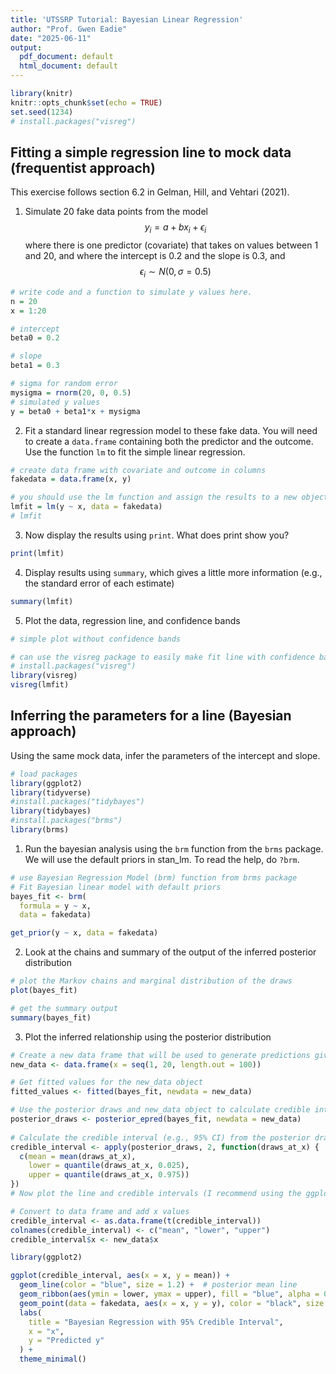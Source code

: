 ```yaml
---
title: 'UTSSRP Tutorial: Bayesian Linear Regression'
author: "Prof. Gwen Eadie"
date: "2025-06-11"
output:
  pdf_document: default
  html_document: default
---
```


```r
library(knitr)
knitr::opts_chunk$set(echo = TRUE)
set.seed(1234)
# install.packages("visreg")
```

## Fitting a simple regression line to mock data (frequentist approach)

This exercise follows section 6.2 in Gelman, Hill, and Vehtari (2021).

1.  Simulate 20 fake data points from the model $$y_i = a +bx_i + \epsilon_i$$ where there is one predictor (covariate) that takes on values between 1 and 20, and where the intercept is 0.2 and the slope is 0.3, and $$\epsilon_i \sim N(0, \sigma=0.5)$$

```r
# write code and a function to simulate y values here. 
n = 20
x = 1:20

# intercept
beta0 = 0.2

# slope
beta1 = 0.3 

# sigma for random error
mysigma = rnorm(20, 0, 0.5) 
# simulated y values
y = beta0 + beta1*x + mysigma
```

2.  Fit a standard linear regression model to these fake data. You will need to create a `data.frame` containing both the predictor and the outcome. Use the function `lm` to fit the simple linear regression.

```r
# create data frame with covariate and outcome in columns
fakedata = data.frame(x, y)

# you should use the lm function and assign the results to a new object
lmfit = lm(y ~ x, data = fakedata)
# lmfit
```

3.  Now display the results using `print`. What does print show you? 

```r
print(lmfit)
```


4. Display results using `summary`, which gives a little more information (e.g., the standard error of each estimate)
```r
summary(lmfit)

```


5. Plot the data, regression line, and confidence bands
```r
# simple plot without confidence bands

# can use the visreg package to easily make fit line with confidence bands
# install.packages("visreg")
library(visreg)
visreg(lmfit)

```


## Inferring the parameters for a line (Bayesian approach)


Using the same mock data, infer the parameters of the intercept and slope. 
```r
# load packages
library(ggplot2)
library(tidyverse)
#install.packages("tidybayes")
library(tidybayes)
#install.packages("brms")
library(brms)
```

1.  Run the bayesian analysis using the `brm` function from the `brms` package. We will use the default priors in stan_lm. To read the help, do `?brm`.
```r
# use Bayesian Regression Model (brm) function from brms package
# Fit Bayesian linear model with default priors
bayes_fit <- brm(
  formula = y ~ x,
  data = fakedata)

```

```r
get_prior(y ~ x, data = fakedata)

```

2.  Look at the chains and summary of the output of the inferred posterior distribution
```r
# plot the Markov chains and marginal distribution of the draws
plot(bayes_fit)

# get the summary output
summary(bayes_fit)
```

3.  Plot the inferred relationship using the posterior distribution
```r
# Create a new data frame that will be used to generate predictions given the (Bayesian) regression prediction of y at a bunch x's
new_data <- data.frame(x = seq(1, 20, length.out = 100))

# Get fitted values for the new_data object
fitted_values <- fitted(bayes_fit, newdata = new_data)

# Use the posterior draws and new_data object to calculate credible intervals. Use the `posterior_epred` function for this
posterior_draws <- posterior_epred(bayes_fit, newdata = new_data)
    
# Calculate the credible interval (e.g., 95% CI) from the posterior draws using the quantile function:
credible_interval <- apply(posterior_draws, 2, function(draws_at_x) {
  c(mean = mean(draws_at_x),
    lower = quantile(draws_at_x, 0.025),
    upper = quantile(draws_at_x, 0.975))
})
# Now plot the line and credible intervals (I recommend using the ggplot2 package)

# Convert to data frame and add x values
credible_interval <- as.data.frame(t(credible_interval))
colnames(credible_interval) <- c("mean", "lower", "upper")
credible_interval$x <- new_data$x

library(ggplot2)

ggplot(credible_interval, aes(x = x, y = mean)) +
  geom_line(color = "blue", size = 1.2) +  # posterior mean line
  geom_ribbon(aes(ymin = lower, ymax = upper), fill = "blue", alpha = 0.2) +  # 95% credible band
  geom_point(data = fakedata, aes(x = x, y = y), color = "black", size = 1.5) +  # original data points
  labs(
    title = "Bayesian Regression with 95% Credible Interval",
    x = "x",
    y = "Predicted y"
  ) +
  theme_minimal()

```

